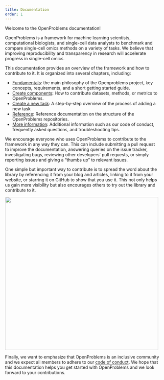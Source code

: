 ```yaml
---
title: Documentation
order: 1
---
```


Welcome to the OpenProblems documentation!

OpenProblems is a framework for machine learning scientists, computational biologists, and single-cell data analysts to benchmark and compare single-cell omics methods on a variety of tasks. We believe that improving reproducibility and transparency in research will accelerate progress in single-cell omics.

This documentation provides an overview of the framework and how to contribute to it. It is organized into several chapters, including: 

* [Fundamentals](fundamentals/): the main philosophy of the Openproblems project, key concepts, requirements, and a short getting started guide.
* [Create components](create_component/): How to contribute datasets, methods, or metrics to OpenProblems.
* [Create a new task](create_task/): A step-by-step overview of the process of adding a new task
* [Reference](reference/): Reference documentation on the structure of the OpenProblems repositories.
* [More information](more_information/): Additional information such as our code of conduct, frequently asked questions, and troubleshooting tips.

We encourage everyone who uses OpenProblems to contribute to the framework in any way they can. This can include submitting a pull request to improve the documentation, answering queries on the issue tracker, investigating bugs, reviewing other developers' pull requests, or simply reporting issues and giving a "thumbs up" to relevant issues. 

One simple but important way to contribute is to spread the word about the library by referencing it from your blog and articles, linking to it from your website, or starring it on GitHub to show that you use it. This not only helps us gain more visibility but also encourages others to try out the library and contribute to it. 

[![](images/stargazers.png){width=500px}](https://github.com/openproblems-bio/openproblems-v2/stargazers)

Finally, we want to emphasize that OpenProblems is an inclusive community and we expect all members to adhere to our [code of conduct](fundamentals/philosophy.qmd#inclusiveness). We hope that this documentation helps you get started with OpenProblems and we look forward to your contributions.

